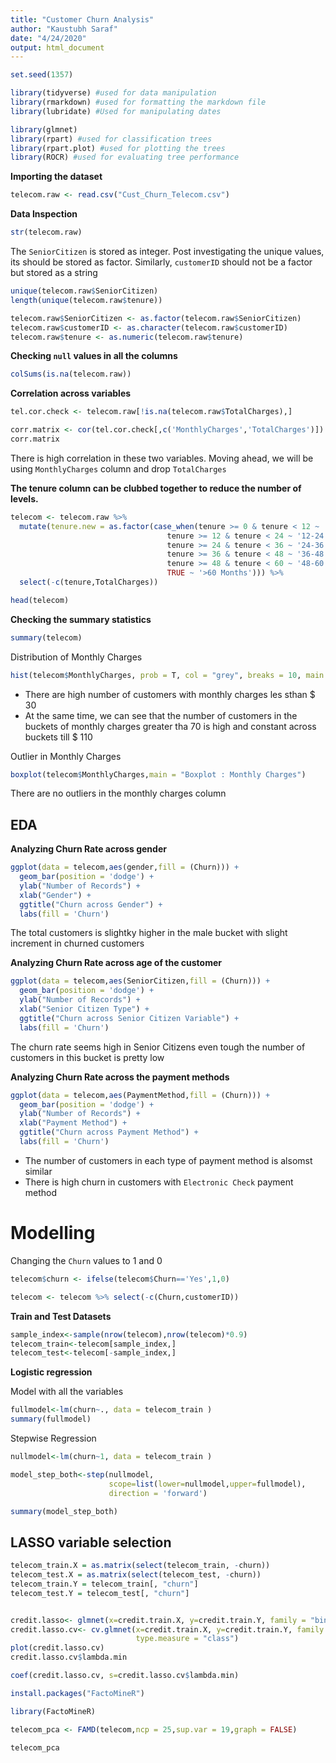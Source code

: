 ```yaml
---
title: "Customer Churn Analysis"
author: "Kaustubh Saraf"
date: "4/24/2020"
output: html_document
---
```



```r

set.seed(1357)

library(tidyverse) #used for data manipulation
library(rmarkdown) #used for formatting the markdown file
library(lubridate) #Used for manipulating dates

library(glmnet)
library(rpart) #used for classification trees
library(rpart.plot) #used for plotting the trees
library(ROCR) #used for evaluating tree performance
```


**Importing the dataset**
```r
telecom.raw <- read.csv("Cust_Churn_Telecom.csv")
```


**Data Inspection**
```r
str(telecom.raw)
```

The `SeniorCitizen` is stored as integer. Post investigating the unique values, its should be stored as factor.
Similarly, `customerID` should not be a factor but stored as a string
```r
unique(telecom.raw$SeniorCitizen)
length(unique(telecom.raw$tenure))

telecom.raw$SeniorCitizen <- as.factor(telecom.raw$SeniorCitizen)
telecom.raw$customerID <- as.character(telecom.raw$customerID)
telecom.raw$tenure <- as.numeric(telecom.raw$tenure)
```

**Checking `null` values in all the columns**
```r
colSums(is.na(telecom.raw))
```

**Correlation across variables**
```r
tel.cor.check <- telecom.raw[!is.na(telecom.raw$TotalCharges),]

corr.matrix <- cor(tel.cor.check[,c('MonthlyCharges','TotalCharges')])
corr.matrix
```
There is high correlation in these two variables. Moving ahead, we will be using `MonthlyCharges` column and drop `TotalCharges`



**The tenure column can be clubbed together to reduce the number of levels.**
```r
telecom <- telecom.raw %>%
  mutate(tenure.new = as.factor(case_when(tenure >= 0 & tenure < 12 ~ '0-12 Months',
                                   tenure >= 12 & tenure < 24 ~ '12-24 Months',
                                   tenure >= 24 & tenure < 36 ~ '24-36 Months',
                                   tenure >= 36 & tenure < 48 ~ '36-48 Months',
                                   tenure >= 48 & tenure < 60 ~ '48-60 Months',
                                   TRUE ~ '>60 Months'))) %>% 
  select(-c(tenure,TotalCharges))

head(telecom)
```



**Checking the summary statistics**
```r
summary(telecom)
```

Distribution of Monthly Charges
```r
hist(telecom$MonthlyCharges, prob = T, col = "grey", breaks = 10, main = "Histogram of Monthly Charges", xlab = "Monthly Charges")
```
* There are high number of customers with monthly charges les sthan $ 30
* At the same time, we can see that the number of customers in the buckets of monthly charges greater tha 70 is high and constant across buckets till $ 110


Outlier in Monthly Charges
```r
boxplot(telecom$MonthlyCharges,main = "Boxplot : Monthly Charges")
```
There are no outliers in the monthly charges column


## EDA

**Analyzing Churn Rate across gender**
```r
ggplot(data = telecom,aes(gender,fill = (Churn))) +
  geom_bar(position = 'dodge') +
  ylab("Number of Records") +
  xlab("Gender") +
  ggtitle("Churn across Gender") +
  labs(fill = 'Churn')
```
The total customers is slightky higher in the male bucket with slight increment in churned customers

**Analyzing Churn Rate across age of the customer**
```r
ggplot(data = telecom,aes(SeniorCitizen,fill = (Churn))) +
  geom_bar(position = 'dodge') +
  ylab("Number of Records") +
  xlab("Senior Citizen Type") +
  ggtitle("Churn across Senior Citizen Variable") +
  labs(fill = 'Churn')
```
The churn rate seems high in Senior Citizens even tough the number of customers in this bucket is pretty low

**Analyzing Churn Rate across the payment methods**
```r
ggplot(data = telecom,aes(PaymentMethod,fill = (Churn))) +
  geom_bar(position = 'dodge') +
  ylab("Number of Records") +
  xlab("Payment Method") +
  ggtitle("Churn across Payment Method") +
  labs(fill = 'Churn')
```

* The number of customers in each type of payment method is alsomst similar
* There is high churn in customers with `Electronic Check` payment method


# Modelling

Changing the `Churn` values to 1 and 0
```r
telecom$churn <- ifelse(telecom$Churn=='Yes',1,0)

telecom <- telecom %>% select(-c(Churn,customerID))
```


**Train and Test Datasets**
```r
sample_index<-sample(nrow(telecom),nrow(telecom)*0.9)
telecom_train<-telecom[sample_index,]
telecom_test<-telecom[-sample_index,]
```



**Logistic regression**

Model with all the variables
```r
fullmodel<-lm(churn~., data = telecom_train )
summary(fullmodel)
```

Stepwise Regression
```r
nullmodel<-lm(churn~1, data = telecom_train )

model_step_both<-step(nullmodel,
                      scope=list(lower=nullmodel,upper=fullmodel),
                      direction = 'forward')

summary(model_step_both)
```


## LASSO variable selection
```r
telecom_train.X = as.matrix(select(telecom_train, -churn))
telecom_test.X = as.matrix(select(telecom_test, -churn))
telecom_train.Y = telecom_train[, "churn"]
telecom_test.Y = telecom_test[, "churn"]


credit.lasso<- glmnet(x=credit.train.X, y=credit.train.Y, family = "binomial")
credit.lasso.cv<- cv.glmnet(x=credit.train.X, y=credit.train.Y, family = "binomial", 
                            type.measure = "class")
plot(credit.lasso.cv)
credit.lasso.cv$lambda.min

coef(credit.lasso.cv, s=credit.lasso.cv$lambda.min)
```


```r
install.packages("FactoMineR")
```

```r
library(FactoMineR)
```

```r
telecom_pca <- FAMD(telecom,ncp = 25,sup.var = 19,graph = FALSE)
```

```r
telecom_pca
```

